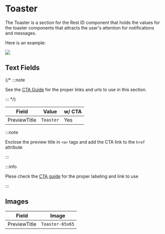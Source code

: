 
# Toaster

The Toaster is a section for the Rest ID component that holds the values for the toaster components that attracts the user's attention for notifications and messages.

Here is an example:

<img className="my-3 max-w-xl" src={toaster} />

## Text Fields

{/* :::note

See the [CTA Guide](#) for the proper links and urls to use in this section.

::: */}

| Field | Value | w/ CTA |
| --- | --- | -- |
| PreviewTitle | `Toaster` | Yes |

:::note

Enclose the preview title in `<a>` tags and add the CTA link to the `href` attribute

:::

:::info

Plese check the [CTA guide](#) for the proper labeling and link to use

:::

## Images

| Field | Image |
| --- | --- |
| PreviewTitle | `Toaster-65x65` |
